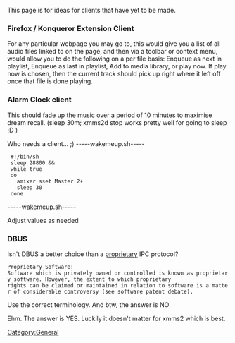 This page is for ideas for clients that have yet to be made. 

=== Firefox / Konqueror Extension Client ===

For any particular webpage you may go to, this would give you a list of all audio files linked to on the page, and then via a toolbar or context menu, would allow you to do the following on a per file basis: Enqueue as next in playlist, Enqueue as last in playlist, Add to media library, or play now. If play now is chosen, then the current track should pick up right where it left off once that file is done playing.

=== Alarm Clock client === 

This should fade up the music over a period of 10 minutes to maximise dream recall. (sleep 30m; xmms2d stop works pretty well for going to sleep ;D )

Who needs a client... ;)
-----wakemeup.sh-----
  #!/bin/sh
  sleep 28800 &&
  while true
  do
    amixer sset Master 2+
    sleep 30
  done
-----wakemeup.sh-----

Adjust values as needed

=== DBUS ===

Isn't DBUS a better choice than a [http://git.xmms.se/?p=xmms2-devel.git;a=tree;h=82edc1f7fb700ae505455672fc6c1293bfd9dc2c;hb=708a7db5cedbd6f7d1559835079368d7e4134cf8;f=src/lib/xmmsipc proprietary] IPC protocol?
 
 Proprietary Software:
 Software which is privately owned or controlled is known as proprietary software. However, the extent to which proprietary 
 rights can be claimed or maintained in relation to software is a matter of considerable controversy (see software patent debate).

Use the correct terminology. And btw, the answer is NO

Ehm. The answer is YES. Luckily it doesn't matter for xmms2 which is best.

[[Category:General]]